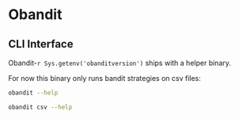 # Obandit

## CLI Interface

Obandit-`r Sys.getenv('obanditversion')` ships with a helper binary.

For now this binary only runs bandit strategies on csv files:


```bash
obandit --help
```

```bash
obandit csv --help
```
